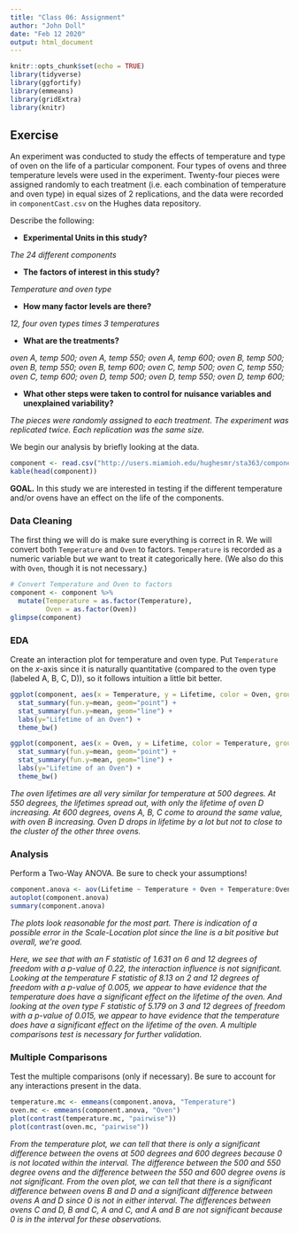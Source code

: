 ```yaml
---
title: "Class 06: Assignment"
author: "John Doll"
date: "Feb 12 2020"
output: html_document
---
```


```r
knitr::opts_chunk$set(echo = TRUE)
library(tidyverse)
library(ggfortify)
library(emmeans)
library(gridExtra)
library(knitr)
```


## Exercise

An experiment was conducted to study the effects of temperature and type of oven on the life of a particular component. Four types of ovens and three temperature levels were used in the experiment. Twenty-four pieces were assigned randomly to each treatment (i.e. each combination of temperature and oven type) in equal sizes of 2 replications, and the data were recorded in `componentCast.csv` on the Hughes data repository.

Describe the following:

* **Experimental Units in this study?**  

*The 24 different components*

* **The factors of interest in this study?**

*Temperature and oven type*

* **How many factor levels are there?**

*12, four oven types times 3 temperatures*

* **What are the treatments?**

*oven A, temp 500; oven A, temp 550; oven A, temp 600;*
*oven B, temp 500; oven B, temp 550; oven B, temp 600;*
*oven C, temp 500; oven C, temp 550; oven C, temp 600;*
*oven D, temp 500; oven D, temp 550; oven D, temp 600;*

* **What other steps were taken to control for nuisance variables and unexplained variability?**  

*The pieces were randomly assigned to each treatment. The experiment was replicated twice. Each replication was the same size.*

We begin our analysis by briefly looking at the data. 

```r
component <- read.csv("http://users.miamioh.edu/hughesmr/sta363/componentCast.csv")
kable(head(component))
```

**GOAL.** In this study we are interested in testing if the different temperature and/or ovens have an effect on the life of the components.

### Data Cleaning
The first thing we will do is make sure everything is correct in R. We will convert both `Temperature` and `Oven` to factors.  `Temperature` is recorded as a numeric variable but we want to treat it categorically here. (We also do this with `Oven`, though it is not necessary.)

```r
# Convert Temperature and Oven to factors
component <- component %>%
  mutate(Temperature = as.factor(Temperature),
         Oven = as.factor(Oven))
glimpse(component)
```

### EDA

Create an interaction plot for temperature and oven type. Put `Temperature` on the *x*-axis since it is naturally quantitative (compared to the oven type (labeled A, B, C, D)), so it follows intuition a little bit better.

```r
ggplot(component, aes(x = Temperature, y = Lifetime, color = Oven, group = Oven)) +
  stat_summary(fun.y=mean, geom="point") +
  stat_summary(fun.y=mean, geom="line") +
  labs(y="Lifetime of an Oven") +
  theme_bw()

ggplot(component, aes(x = Oven, y = Lifetime, color = Temperature, group = Temperature)) +
  stat_summary(fun.y=mean, geom="point") +
  stat_summary(fun.y=mean, geom="line") +
  labs(y="Lifetime of an Oven") +
  theme_bw()
```

*The oven lifetimes are all very similar for temperature at 500 degrees. At 550 degrees, the lifetimes spread out, with only the lifetime of oven D increasing. At 600 degrees, ovens A, B, C come to around the same value, with oven B increasing. Oven D drops in lifetime by a lot but not to close to the cluster of the other three ovens.*

### Analysis

Perform a Two-Way ANOVA. Be sure to check your assumptions!

```r
component.anova <- aov(Lifetime ~ Temperature + Oven + Temperature:Oven, data = component)
autoplot(component.anova)
summary(component.anova)
```

*The plots look reasonable for the most part. There is indication of a possible error in the Scale-Location plot since the line is a bit positive but overall, we're good. *

*Here, we see that with an $F$ statistic of 1.631 on 6 and 12 degrees of freedom with a $p$-value of 0.22, the interaction influence is not significant. Looking at the temperature $F$ statistic of 8.13 on 2 and 12 degrees of freedom with a $p$-value of 0.005, we appear to have evidence that the temperature does have a significant effect on the lifetime of the oven. And looking at the oven type $F$ statistic of 5.179 on 3 and 12 degrees of freedom with a $p$-value of 0.015, we appear to have evidence that the temperature does have a significant effect on the lifetime of the oven. A multiple comparisons test is necessary for further validation.*


### Multiple Comparisons

Test the multiple comparisons (only if necessary). Be sure to account for any interactions present in the data.

```r
temperature.mc <- emmeans(component.anova, "Temperature")
oven.mc <- emmeans(component.anova, "Oven")
plot(contrast(temperature.mc, "pairwise"))
plot(contrast(oven.mc, "pairwise"))
```

*From the temperature plot, we can tell that there is only a significant difference between the ovens at 500 degrees and 600 degrees because 0 is not located within the interval. The difference between the 500 and 550 degree ovens and the difference between the 550 and 600 degree ovens is not significant.*
*From the oven plot, we can tell that there is a significant difference between ovens B and D and a significant difference between ovens A and D since 0 is not in either interval. The differences between ovens C and D, B and C, A and C, and A and B are not significant because 0 is in the interval for these observations. *

